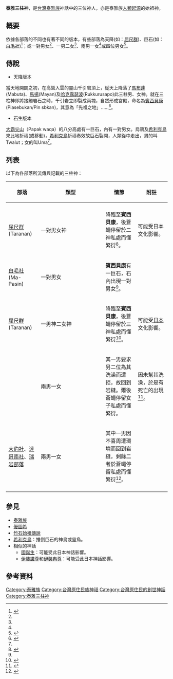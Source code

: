 {{expert|subject=台灣原住民族}}

'''泰雅三柱神'''，是[[台灣|台灣]][[泰雅族|泰雅族]]神話中的三位神人，亦是泰雅族[[竹石始祖傳說|人類起源]]的始祖神。

== 概要 ==
依據各部落的不同也有著不同的版本，有些部落為天降(如：[[屈尺群|屈尺群]])、巨石(如：[[白毛社|白毛社]])<ref name="蕃族慣習調查報告書第一卷：泰雅族">{{cite book |author=[[台灣總督府|台灣總督府]][[臨時台灣舊慣調查會|臨時台灣舊慣調查會]] |title=《蕃族慣習調查報告書第一卷：泰雅族》 |url=https://www.sanmin.com.tw/product/index/001571777 |publisher=[[中央研究院|中央研究院]]民族學研究所 |year=1997-06-01 |isbn=9789576714559 |access-date=2021-02-06 |archive-date=2021-02-08 |archive-url=https://web.archive.org/web/20210208074859/https://www.sanmin.com.tw/product/index/001571777 |dead-url=no }}</ref>；或一對男女<ref name="蕃族慣習調查報告書第一卷：泰雅族"></ref>、一男二女<ref name="台灣高山族"></ref>、兩男一女<ref name="臺灣原住民的母語傳說"></ref>或四位男女<ref name="泰雅族的口碑與傳說故事">{{cite web|author=[[林道生|林道生]] |title=〈[[泰雅族的口碑與傳說故事|泰雅族的口碑與傳說故事]]〉|work=《[[東海岸評論|東海岸評論]]》 |accessdate=1991-11-06 }}</ref>。
== 傳說 ==
*天降版本
當天地開闢之初，在高聳入雲的靈山千引岩頂上，從天上降落了[[馬布達|馬布達]](Mabuta)、[[馬揚|馬揚]](Mayan)及[[哈克露瑟波|哈克露瑟波]](Rukkurusapo)此三柱男、女神。就在三柱神即將接觸岩石之時，千引岩立即裂成兩塊，自然形成宮殿，命名為[[賓斯博干|賓西貝康]](Piasebukan/Pin sbkan)，其意為「先祖之地」……<ref name="臺灣の蕃族">{{cite book |author=[[藤崎濟之助|藤崎濟之助]] |title=《臺灣の蕃族》 |url=https://www.ruten.com.tw/item/show?21852337471171 |publisher=[[國史刊行會|國史刊行會]] |year=1930-08-16 |isbn= }}</ref>{{Rp|359}}。

*石生版本
[[大霸尖山|大霸尖山]]（Papak waqa）的八分高處有一巨石，內有一對男女。烏鴉及[[希利克鳥|希利克鳥]]來此地祈禱(或移動)，[[希利克鳥|希利克鳥]]祈禱奏效故巨石裂開，人類從中走出，男的叫Twalut；女的叫Uma<ref name="蕃族慣習調查報告書第一卷：泰雅族"></ref>。

== 列表 ==
{{未完成列表}}
以下為各部落所流傳與記載的三柱神：

{| class="wikitable sortable"
! width=20%|部落!!width=40%|類型!!width=20%|情節!!width=20%|附註
|-align=center
|-
|[[屈尺群|屈尺群]](Taranan)
|一對男女神
|降臨至'''賓西貝康'''，後蒼蠅停留於二神私處而懂繁衍<ref name="臺灣原住民族口傳文學選集">{{cite web |author=[[林道生|林道生]] |title=《臺灣原住民族口傳文學選集》 |url=https://tm.ncl.edu.tw/article?u=022_001_00000689 |work=[[花蓮縣立文化中心|花蓮縣立文化中心]] |accessdate=1996-06 |archive-date=2020-10-23 |archive-url=https://web.archive.org/web/20201023071241/https://tm.ncl.edu.tw/article?u=022_001_00000689 |dead-url=no }}</ref>。
|可能受日本文化影響。
|-
|[[白毛社|白毛社]](Ma-Pasin)
|一對男女
|'''賓西貝康'''有一巨石，石內出現一對男女<ref name="蕃族慣習調查報告書第一卷：泰雅族"></ref>。
|
|-
|[[屈尺群|屈尺群]](Taranan)
|一男神二女神
|降臨至'''賓西貝康'''，後蒼蠅停留於三神私處而懂繁衍<ref name="台灣高山族">{{cite web|author=高淵源|title=《台灣高山族》|url=https://www.kosho.or.jp/products/detail.php?product_id=239812299 |publisher=香草山出版|isbn=|accessdate=1977}}</ref>。
|可能受[[日本|日本]]文化影響。
|-
|
|兩男一女
|其一男要求另二位為其洗澡而遭拒，故回到岩縫。爾後蒼蠅停留女子私處而懂繁衍。
|因未幫其洗澡，於是有死亡的出現<ref name="泰雅族聖地傳說別具歷史意義：男女二神降世繁衍成族群">{{cite web|author=[[陳琇瑩|陳琇瑩]] |title=〈[[泰雅族聖地傳說別具歷史意義：男女二神降世繁衍成族群|泰雅族聖地傳說別具歷史意義：男女二神降世繁衍成族群]]〉|work=《[[台灣日報|台灣日報]]》 |accessdate=1998-03-20 }}</ref>。
|-
|[[大豹社|大豹社]]、[[達哥南社|達哥南社]]、[[瑞岩部落|瑞岩部落]]
|兩男一女
|其中一男因不喜周遭環境而回到岩縫，剩餘二者於蒼蠅停留私處而懂繁衍<ref name="臺灣原住民的母語傳說">{{cite book |author=[[陳千武|陳千武]] |title=《臺灣原住民的母語傳說》 |url=https://www.books.com.tw/products/0010086048 |publisher=[[臺原|臺原]] |year=1990-10-15 |isbn=9579261105 |access-date=2021-02-06 |archive-date=2021-02-01 |archive-url=https://web.archive.org/web/20210201185150/https://www.books.com.tw/products/0010086048 |dead-url=no }}</ref>。
|
|-
|}

== 參見 ==
*[[泰雅族|泰雅族]]
*[[優圖希信仰|優圖希]]
*[[竹石始祖傳說|竹石始祖傳說]]
*[[希利克鳥|希利克鳥]]：推倒巨石的神鳥或靈鳥。
*相似的神話
**[[國誕生|國誕生]]：可能受此日本神話影響。
**[[伊奘諾尊|伊奘諾尊]]和[[伊奘冉尊|伊奘冉尊]]：可能受此日本神話影響。

== 參考資料 ==
{{reflist}}

[[Category:泰雅族|Category:泰雅族]]
[[Category:台灣原住民族神祗|Category:台灣原住民族神祗]]
[[Category:台灣原住民的創世神話|Category:台灣原住民的創世神話]] 
[[Category:泰雅三柱神|Category:泰雅三柱神]]